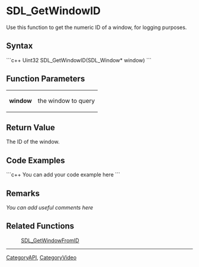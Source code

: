 <!-- pragma section-numbers off -->
<!-- pragma disable-camelcase -->

= SDL_GetWindowID =
Use this function to get the numeric ID of a window, for logging purposes.


== Syntax ==
```c++
Uint32 SDL_GetWindowID(SDL_Window* window)
```

== Function Parameters ==
{|
|'''window'''
|the window to query
|}

== Return Value ==
The ID of the window.

== Code Examples ==
```c++
You can add your code example here
```

== Remarks ==
''You can add useful comments here''

== Related Functions ==
:[[SDL_GetWindowFromID]]

----
[[CategoryAPI]], [[CategoryVideo]]
